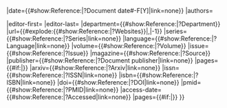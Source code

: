 <includeonly>{{Cite magazine
|title={{#show:Reference:{{{1}}}|?Title|link=none}}
|date={{#show:Reference:{{{1}}}|?Document date#-F[Y]|link=none}}
|authors={{GetReferenceAuthors|Reference:{{{1}}}}}

|editor-first={{Get Reference Person|{{{1}}}|Editor|First name}}
|editor-last={{Get Reference Person|{{{1}}}|Editor|Last name}}
|department={{#show:Reference:{{{1}}}|?Department}}
|url={{#explode:{{#show:Reference:{{{1}}}|?Websites}}|,|-1}}
|series={{#show:Reference:{{{1}}}|?Series|link=none}}
|language={{#show:Reference:{{{1}}}|?Language|link=none}}
|volume={{#show:Reference:{{{1}}}|?Volume}}
|issue={{#show:Reference:{{{1}}}|?Issue}}
|magazine={{#show:Reference:{{{1}}}|?Source}}
|publisher={{#show:Reference:{{{1}}}|?Document publisher|link=none}}
|pages={{#if:{{{2|}}}|{{{2}}}}}
|arxiv={{#show:Reference:{{{1}}}|?Arxiv|link=none}}
|issn={{#show:Reference:{{{1}}}|?ISSN|link=none}}
|isbn={{#show:Reference:{{{1}}}|?ISBN|link=none}}
|doi={{#show:Reference:{{{1}}}|?DOI|link=none}}
|pmid={{#show:Reference:{{{1}}}|?PMID|link=none}}
|access-date={{#show:Reference:{{{1}}}|?Accessed|link=none}}
|pages={{#if:{{{2|}}}|{{{2}}}}}
}}</includeonly>